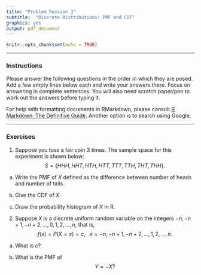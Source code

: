 ```yaml
---
title: "Problem Session 3"
subtitle:  "Discrete Distributions: PMF and CDF"
graphics: yes
output: pdf_document
---
```


```r
knitr::opts_chunk$set(echo = TRUE)

```
* * * 
### Instructions

Please answer the following questions in the order in which they are posed. Add a few empty lines below each and write your answers there. Focus on answering in complete sentences. You will also need scratch paper/pen to work out the answers before typing it.

For help with formatting documents in RMarkdown, please consult [R Markdown: The Definitive Guide](https://bookdown.org/yihui/rmarkdown/). Another option is to search using Google. 

* * *

### Exercises 
	 
1. Suppose you toss a fair coin 3 times. The sample space for this experiment is shown below:
$$S = \{ HHH, HHT, HTH, HTT, TTT,TTH, THT, THH \}.$$

a. Write the PMF of $X$ defined as the difference between number of heads and number of tails.

\begin{tabular}{|c|c|c|c|c|} \hline
$x$ & -3 & -1 & 1 & 3 \\ \hline
$f(x)$ & 1/8 & 3/8 & 3/8 & 1/8 \\ \hline
\end{tabular}

b. Give the CDF of $X$.

\begin{align*} 
F(x) &= P(X\leq x) \\ 
&= \left \{ 
\begin{array}{cc}
                0 &\text{ if }  x < -3 \\ \\
      \frac{1}{8} &\text{ if } -3 \leq x < -1 \\ \\
      \frac{4}{8} &\text{ if } -1 \leq x < 1 \\ \\
      \frac{7}{8} &\text{ if } 1 \leq x < 3 \\ \\
                1 &\text{ if } x \geq 3
\end{array} \right.
\end{align*}

c. Draw the probability histogram of $X$ in R.

2. Suppose $X$ is a discrete uniform random variable on the integers $-n, -n + 1, -n +2, \dots, 0, 1, 2,\dots, n$, that is, 
$$f(x) = P(X = x) = c, \ \ \ x = -n, -n+1, -n+2, \dots, 1,2,\dots,n.$$

a. What is $c$?

b. What is the PMF of  $$Y = -X? $$

	  